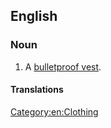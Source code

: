 ==English==

===Noun===
{{en-noun}}
{{wikipedia}}

# A [[bulletproof vest]].

====Translations====
{{trans-see|bulletproof vest}}

[[Category:en:Clothing]]